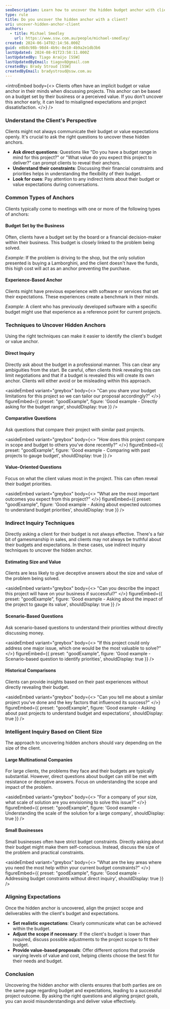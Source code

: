 ```yaml
---
seoDescription: Learn how to uncover the hidden budget anchor with clients to set realistic expectations and align project goals.
type: rule
title: Do you uncover the hidden anchor with a client?
uri: uncover-hidden-anchor-client
authors:
  - title: Michael Smedley
    url: https://www.ssw.com.au/people/michael-smedley/
created: 2024-06-14T02:14:56.000Z
guid: e8b8c98b-98d4-4b9c-8e10-4b9a2e1db3b6
lastUpdated: 2024-08-01T23:58:11.000Z
lastUpdatedBy: Tiago Araújo [SSW]
lastUpdatedByEmail: tiagov8@gmail.com
createdBy: Brady Stroud [SSW]
createdByEmail: bradystroud@ssw.com.au
---
```


<introEmbed
  body={<>
Clients often have an implicit budget or value anchor in their minds when discussing projects. This anchor can be based on a budget set by their business or a perceived value. If you don't uncover this anchor early, it can lead to misaligned expectations and project dissatisfaction.
  </>}
/>
### Understand the Client's Perspective

Clients might not always communicate their budget or value expectations openly. It's crucial to ask the right questions to uncover these hidden anchors.

* **Ask direct questions**: Questions like "Do you have a budget range in mind for this project?" or "What value do you expect this project to deliver?" can prompt clients to reveal their anchors.
* **Understand their constraints**: Discussing their financial constraints and priorities helps in understanding the flexibility of their budget.
* **Look for cues**: Pay attention to any indirect hints about their budget or value expectations during conversations.

### Common Types of Anchors

Clients typically come to meetings with one or more of the following types of anchors:

#### Budget Set by the Business

Often, clients have a budget set by the board or a financial decision-maker within their business. This budget is closely linked to the problem being solved.

*Example*: If the problem is driving to the shop, but the only solution presented is buying a Lamborghini, and the client doesn't have the funds, this high cost will act as an anchor preventing the purchase.

#### Experience-Based Anchor

Clients might have previous experience with software or services that set their expectations. These experiences create a benchmark in their minds.

*Example*: A client who has previously developed software with a specific budget might use that experience as a reference point for current projects.

### Techniques to Uncover Hidden Anchors

Using the right techniques can make it easier to identify the client's budget or value anchor.

#### Direct Inquiry

Directly ask about the budget in a professional manner. This can clear any ambiguities from the start.
Be careful, often clients think revealing this can limit negotiations and that if a budget is revealed this will create its own anchor. Clients will either avoid or be misleading within this approach.

<asideEmbed
  variant="greybox"
  body={<>
    "Can you share your budget limitations for this project so we can tailor our proposal accordingly?"
  </>}
  figureEmbed={{
    preset: "goodExample",
    figure: 'Good example - Directly asking for the budget range',
    shouldDisplay: true
  }}
/>

#### Comparative Questions

Ask questions that compare their project with similar past projects.

<asideEmbed
  variant="greybox"
  body={<>
    "How does this project compare in scope and budget to others you've done recently?"
  </>}
  figureEmbed={{
    preset: "goodExample",
    figure: 'Good example - Comparing with past projects to gauge budget',
    shouldDisplay: true
  }}
/>

#### Value-Oriented Questions

Focus on what the client values most in the project. This can often reveal their budget priorities.

<asideEmbed
  variant="greybox"
  body={<>
    "What are the most important outcomes you expect from this project?"
  </>}
  figureEmbed={{
    preset: "goodExample",
    figure: 'Good example - Asking about expected outcomes to understand budget priorities',
    shouldDisplay: true
  }}
/>

### Indirect Inquiry Techniques

Directly asking a client for their budget is not always effective. There's a fair bit of gamesmanship in sales, and clients may not always be truthful about their budgets and expectations. In these cases, use indirect inquiry techniques to uncover the hidden anchor.

#### Estimating Size and Value

Clients are less likely to give deceptive answers about the size and value of the problem being solved.

<asideEmbed
  variant="greybox"
  body={<>
    "Can you describe the impact this project will have on your business if successful?"
  </>}
  figureEmbed={{
    preset: "goodExample",
    figure: 'Good example - Asking about the impact of the project to gauge its value',
    shouldDisplay: true
  }}
/>

#### Scenario-Based Questions

Ask scenario-based questions to understand their priorities without directly discussing money.

<asideEmbed
  variant="greybox"
  body={<>
    "If this project could only address one major issue, which one would be the most valuable to solve?"
  </>}
  figureEmbed={{
    preset: "goodExample",
    figure: 'Good example - Scenario-based question to identify priorities',
    shouldDisplay: true
  }}
/>

#### Historical Comparisons

Clients can provide insights based on their past experiences without directly revealing their budget.

<asideEmbed
  variant="greybox"
  body={<>
    "Can you tell me about a similar project you've done and the key factors that influenced its success?"
  </>}
  figureEmbed={{
    preset: "goodExample",
    figure: 'Good example - Asking about past projects to understand budget and expectations',
    shouldDisplay: true
  }}
/>

### Intelligent Inquiry Based on Client Size

The approach to uncovering hidden anchors should vary depending on the size of the client.

#### Large Multinational Companies

For large clients, the problems they face and their budgets are typically substantial. However, direct questions about budget can still be met with resistance or deceptive answers. Focus on understanding the scope and impact of the problem.

<asideEmbed
  variant="greybox"
  body={<>
    "For a company of your size, what scale of solution are you envisioning to solve this issue?"
  </>}
  figureEmbed={{
    preset: "goodExample",
    figure: 'Good example - Understanding the scale of the solution for a large company',
    shouldDisplay: true
  }}
/>

#### Small Businesses

Small businesses often have strict budget constraints. Directly asking about their budget might make them self-conscious. Instead, discuss the size of the problem and practical constraints.

<asideEmbed
  variant="greybox"
  body={<>
    "What are the key areas where you need the most help within your current budget constraints?"
  </>}
  figureEmbed={{
    preset: "goodExample",
    figure: 'Good example - Addressing budget constraints without direct inquiry',
    shouldDisplay: true
  }}
/>

### Aligning Expectations

Once the hidden anchor is uncovered, align the project scope and deliverables with the client's budget and expectations.

* **Set realistic expectations**: Clearly communicate what can be achieved within the budget.
* **Adjust the scope if necessary**: If the client's budget is lower than required, discuss possible adjustments to the project scope to fit their budget.
* **Provide value-based proposals**: Offer different options that provide varying levels of value and cost, helping clients choose the best fit for their needs and budget.

### Conclusion

Uncovering the hidden anchor with clients ensures that both parties are on the same page regarding budget and expectations, leading to a successful project outcome. By asking the right questions and aligning project goals, you can avoid misunderstandings and deliver value effectively.
